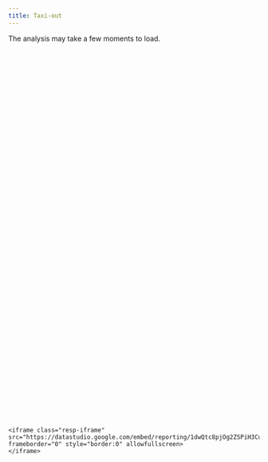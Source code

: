 ```yaml
---
title: Taxi-out
---
```


<style type="text/css">
   
   .resp-container {
       position: relative;
       overflow: hidden;
       padding-top: 150.0%;
   }
   
   .resp-iframe {
       position: absolute;
       top: 0;
       left: 0;
       width: 100%;
       height: 110%;
       border: 0;
   }
   </style>

<div>The analysis may take a few moments to load.</div>

<div class="resp-container">
    <iframe class="resp-iframe" src="https://datastudio.google.com/embed/reporting/1dwQtc8pjOg2ZSPiH3Cumbx7qU2uYODZr/page/fg9v" frameborder="0" style="border:0" allowfullscreen>
    </iframe>
  </div>